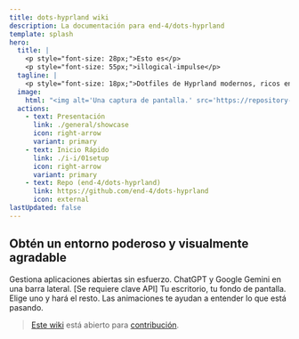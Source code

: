 ```yaml
---
title: dots-hyprland wiki
description: La documentación para end-4/dots-hyprland
template: splash
hero:
  title: |
    <p style="font-size: 28px;">Esto es</p>
    <p style="font-size: 55px;">illogical-impulse</p>
  tagline: |
    <p style="font-size: 18px;">Dotfiles de Hyprland modernos, ricos en funciones y accesibles</p>
  image:
    html: "<img alt='Una captura de pantalla.' src='https://repository-images.githubusercontent.com/583820372/55988d08-a8db-421a-8761-f6e98ea89ce3' width='600' />"
  actions:
    - text: Presentación
      link: ./general/showcase
      icon: right-arrow
      variant: primary
    - text: Inicio Rápido
      link: ./i-i/01setup
      icon: right-arrow
      variant: primary
    - text: Repo (end-4/dots-hyprland)
      link: https://github.com/end-4/dots-hyprland
      icon: external
lastUpdated: false
---
```



## Obtén un entorno poderoso y visualmente agradable

<CardGrid stagger>
  <Card title="Widget de resumen" icon="laptop">
    Gestiona aplicaciones abiertas sin esfuerzo.
  </Card>
  <Card title="Asistente de IA" icon="open-book">
    ChatGPT y Google Gemini en una barra lateral. [Se requiere clave API]
  </Card>
  <Card title="Esquema de colores autogenerado" icon="pen">
    Tu escritorio, tu fondo de pantalla. Elige uno y hará el resto.
  </Card>
  <Card title="Accesible" icon="rocket">
    Las animaciones te ayudan a entender lo que está pasando.
  </Card>
</CardGrid>

> [Este wiki](https://github.com/end-4/dots-hyprland-wiki) está abierto para [contribución](https://ii.clsty.link/en/dev/doc-site-contrib).
